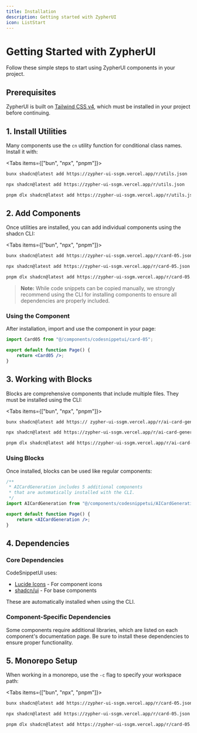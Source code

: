 ```yaml
---
title: Installation
description: Getting started with ZypherUI
icon: ListStart
---
```


# Getting Started with ZypherUI

Follow these simple steps to start using ZypherUI components in your project.

## Prerequisites

ZypherUI is built on [Tailwind CSS v4](https://tailwindcss.com/docs/installation/framework-guides/nextjs), which must be installed in your project before continuing.

## 1. Install Utilities

Many components use the `cn` utility function for conditional class names. Install it with:

<Tabs items={["bun", "npx", "pnpm"]}>
 
```bash tab="bun"
bunx shadcn@latest add https://zypher-ui-ssgm.vercel.app/r/utils.json 
```
 
```bash tab="npx"
npx shadcn@latest add https://zypher-ui-ssgm.vercel.app/r/utils.json
```

```bash tab="pnpm"
pnpm dlx shadcn@latest add https://zypher-ui-ssgm.vercel.app/r/utils.json
```

</Tabs>

## 2. Add Components

Once utilities are installed, you can add individual components using the shadcn CLI:

<Tabs items={["bun", "npx", "pnpm"]}>
 
```bash tab="bun"
bunx shadcn@latest add https://zypher-ui-ssgm.vercel.app/r/card-05.json
```
 
```bash tab="npx"
npx shadcn@latest add https://zypher-ui-ssgm.vercel.app/r/card-05.json
```

```bash tab="pnpm"
pnpm dlx shadcn@latest add https://zypher-ui-ssgm.vercel.app/r/card-05.json
```

</Tabs>

> **Note:** While code snippets can be copied manually, we strongly recommend using the CLI for installing components to ensure all dependencies are properly included.

### Using the Component

After installation, import and use the component in your page:

```jsx
import Card05 from "@/components/codesnippetui/card-05";

export default function Page() {
    return <Card05 />;
}
```

## 3. Working with Blocks

Blocks are comprehensive components that include multiple files. They must be installed using the CLI:

<Tabs items={["bun", "npx", "pnpm"]}>
 
```bash tab="bun"
bunx shadcn@latest add https:// zypher-ui-ssgm.vercel.app/r/ai-card-generation.json
```
 
```bash tab="npx"
npx shadcn@latest add https://zypher-ui-ssgm.vercel.app/r/ai-card-generation.json
```

```bash tab="pnpm"
pnpm dlx shadcn@latest add https://zypher-ui-ssgm.vercel.app/r/ai-card-generation.json
```

</Tabs>

### Using Blocks

Once installed, blocks can be used like regular components:

```jsx
/**
 * AICardGeneration includes 5 additional components
 * that are automatically installed with the CLI.
 */
import AICardGeneration from "@/components/codesnippetui/AICardGeneration";

export default function Page() {
    return <AICardGeneration />;
}
```

## 4. Dependencies

### Core Dependencies

CodeSnippetUI uses:

- [Lucide Icons](https://lucide.dev/guide/installation) - For component icons
- [shadcn/ui](https://ui.shadcn.com/) - For base components

These are automatically installed when using the CLI.

### Component-Specific Dependencies

Some components require additional libraries, which are listed on each component's documentation page. Be sure to install these dependencies to ensure proper functionality.

## 5. Monorepo Setup

When working in a monorepo, use the `-c` flag to specify your workspace path:

<Tabs items={["bun", "npx", "pnpm"]}>
 
```bash tab="bun"
bunx shadcn@latest add https://zypher-ui-ssgm.vercel.app/r/card-05.json -c ./apps/www
```
 
```bash tab="npx"
npx shadcn@latest add https://zypher-ui-ssgm.vercel.app/r/card-05.json -c ./apps/www
```

```bash tab="pnpm"
pnpm dlx shadcn@latest add https://zypher-ui-ssgm.vercel.app/r/card-05.json -c ./apps/www
```

</Tabs>
